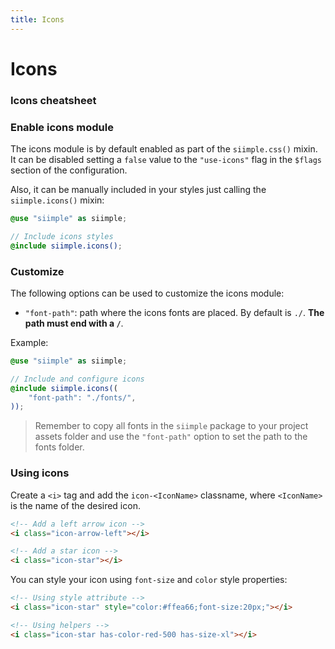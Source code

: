 ```yaml
---
title: Icons
---
```


# Icons


### Icons cheatsheet


### Enable icons module

The icons module is by default enabled as part of the `siimple.css()` mixin. It can be disabled setting a `false` value to the `"use-icons"` flag in the `$flags` section of the configuration.

Also, it can be manually included in your styles just calling the `siimple.icons()` mixin:

```scss
@use "siimple" as siimple;

// Include icons styles
@include siimple.icons();
```

### Customize

The following options can be used to customize the icons module:

- `"font-path"`: path where the icons fonts are placed. By default is `./`. **The path must end with a `/`**.

Example: 

```scss
@use "siimple" as siimple;

// Include and configure icons
@include siimple.icons((
    "font-path": "./fonts/",
));
```

> Remember to copy all fonts in the `siimple` package to your project assets folder and use the `"font-path"` option to set the path to the fonts folder.


### Using icons

Create a `<i>` tag and add the `icon-<IconName>` classname, where `<IconName>` is the name of the desired icon.

```html 
<!-- Add a left arrow icon -->
<i class="icon-arrow-left"></i>

<!-- Add a star icon -->
<i class="icon-star"></i>
```

You can style your icon using `font-size` and `color` style properties:

```html 
<!-- Using style attribute -->
<i class="icon-star" style="color:#ffea66;font-size:20px;"></i>

<!-- Using helpers -->
<i class="icon-star has-color-red-500 has-size-xl"></i>
```
